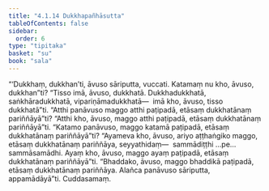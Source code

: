 ```yaml
---
title: "4.1.14 Dukkhapañhāsutta"
tableOfContents: false
sidebar:
  order: 6
type: "tipitaka"
basket: "su"
book: "sala"
---
```



<DynamicBreadcrumb />

<Division number="327" book="sala">

<Paragraph number="1354" book="sala">
“‘Dukkhaṃ, dukkhan’ti, āvuso sāriputta, vuccati. Katamaṃ nu kho, āvuso, dukkhan”ti? “Tisso imā, āvuso, dukkhatā. Dukkhadukkhatā, saṅkhāradukkhatā, vipariṇāmadukkhatā—  imā kho, āvuso, tisso dukkhatā”ti. “Atthi panāvuso maggo atthi paṭipadā, etāsaṃ dukkhatānaṃ pariññāyā”ti? “Atthi kho, āvuso, maggo atthi paṭipadā, etāsaṃ dukkhatānaṃ pariññāyā”ti. “Katamo panāvuso, maggo katamā paṭipadā, etāsaṃ dukkhatānaṃ pariññāyā”ti? “Ayameva kho, āvuso, ariyo aṭṭhaṅgiko maggo, etāsaṃ dukkhatānaṃ pariññāya, seyyathidaṃ—  sammādiṭṭhi …pe…  sammāsamādhi. Ayaṃ kho, āvuso, maggo ayaṃ paṭipadā, etāsaṃ dukkhatānaṃ pariññāyā”ti. “Bhaddako, āvuso, maggo bhaddikā paṭipadā, etāsaṃ dukkhatānaṃ pariññāya. Alañca panāvuso sāriputta, appamādāyā”ti.

</Paragraph>
</Division>

<Paragraph number="1355" type="center" book="sala">
Cuddasamaṃ.
</Paragraph>